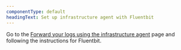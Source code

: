 ```yaml
---
componentType: default
headingText: Set up infrastructure agent with Fluentbit
---
```


Go to the [Forward your logs using the infrastructure agent](/docs/logs/forward-logs/forward-your-logs-using-infrastructure-agent/) page and following the instructions for Fluentbit.
